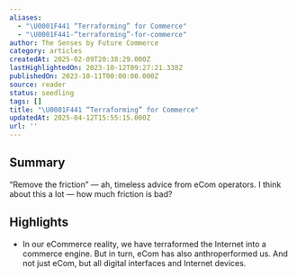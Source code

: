 ```yaml
---
aliases:
  - "\U0001F441️ “Terraforming” for Commerce"
  - "\U0001F441️-“terraforming”-for-commerce"
author: The Senses by Future Commerce
category: articles
createdAt: 2025-02-09T20:38:29.000Z
lastHighlightedOn: 2023-10-12T09:27:21.338Z
publishedOn: 2023-10-11T00:00:00.000Z
source: reader
status: seedling
tags: []
title: "\U0001F441️ “Terraforming” for Commerce"
updatedAt: 2025-04-12T15:55:15.000Z
url: ''
---
```

## Summary

“Remove the friction” — ah, timeless advice from eCom operators. I think about this a lot — how much friction is bad?

## Highlights

- In our eCommerce reality, we have terraformed the Internet into a commerce engine. But in turn, eCom has also anthroperformed us. And not just eCom, but all digital interfaces and Internet devices.
